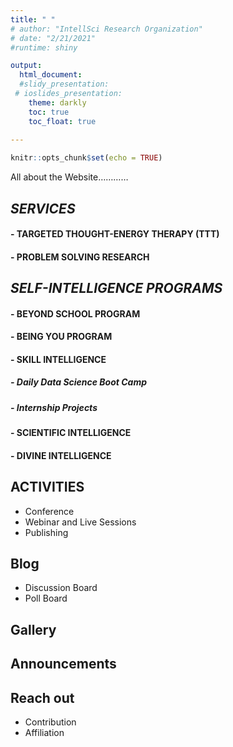---
title: " "
# author: "IntellSci Research Organization"
# date: "2/21/2021"
#runtime: shiny

output:
  html_document:
  #slidy_presentation:
 # ioslides_presentation:
    theme: darkly
    toc: true
    toc_float: true 
    
---

```{r setup, include=FALSE}
knitr::opts_chunk$set(echo = TRUE)
```

All about the Website............


## *SERVICES* 

#### - TARGETED THOUGHT-ENERGY THERAPY (TTT) 
#### - PROBLEM SOLVING RESEARCH



##	*SELF-INTELLIGENCE PROGRAMS* 

#### - BEYOND SCHOOL PROGRAM
#### - BEING YOU PROGRAM

#### - SKILL INTELLIGENCE 
#####     - Daily Data Science Boot Camp
#####     - Internship Projects

#### - SCIENTIFIC INTELLIGENCE
#### - DIVINE INTELLIGENCE


    
## ACTIVITIES
-	Conference
-	Webinar and Live Sessions
-	Publishing

## Blog
  -	Discussion Board
  -	Poll Board

## Gallery

## Announcements

## Reach out
-	Contribution                  
-	Affiliation




